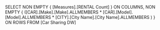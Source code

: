 SELECT NON EMPTY { [Measures].[RENTAL Count] } ON COLUMNS,
NON EMPTY { ([CAR].[Make].[Make].ALLMEMBERS * [CAR].[Model].[Model].ALLMEMBERS * [CITY].[City Name].[City Name].ALLMEMBERS ) } 
ON ROWS 
FROM [Car Sharing DW] 
